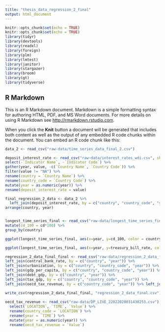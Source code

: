 ```yaml
---
title: "thesis_data_regression_2_final"
output: html_document
---
```


```r
knitr::opts_chunk$set(echo = TRUE)
knitr::opts_chunk$set(echo = TRUE)
library(tidyr)
library(devtools)
library(readxl)
library(foreign)
library(plm)
library(lmtest)
library(janitor)
library(stargazer)
library(broom)
library(gt)
library(tidyverse)
```

## R Markdown

This is an R Markdown document. Markdown is a simple formatting syntax for authoring HTML, PDF, and MS Word documents. For more details on using R Markdown see <http://rmarkdown.rstudio.com>.

When you click the **Knit** button a document will be generated that includes both content as well as the output of any embedded R code chunks within the document. You can embed an R code chunk like this:

```r

data_2 <- read_csv("raw-data/time_series_data_final_2.csv") 

deposit_interest_rate <- read_csv("raw-data/interest_rates_wdi.csv", skip = 4) %>%
select(-`Indicator Name`, -`Indicator Code`) %>%
gather(year, value, -c(`Country Name`, `Country Code`)) %>%
filter(value != "NA") %>%
rename(country = `Country Name`) %>%
rename(country_code = `Country Code`) %>%
mutate(year = as.numeric(year)) %>%
rename(deposit_interest_rate = value) 

final_regression_2_data <- data_2 %>%
  left_join(deposit_interest_rate, by = c("country", "country_code", "year")) %>%
arrange(country, year)


longest_time_series_final <- read_csv("raw-data/longest_time_series_final.csv") %>%
mutate(cd_100 = cd*100) %>%
group_by(country)

ggplot(longest_time_series_final, aes(x=year, y=cd_100, color = country)) + geom_line()

ggplot(longest_time_series_final, aes(x=year, y=treasury_bill_rate, color = country)) + geom_line()

regression_2_data_final_final <- read_csv("raw-data/regression_2_data_final_final.csv") %>%
left_join(central_bank_rate, by = c("country", "year")) %>%
left_join(urbanization, by = c("country", "country_code", "year")) %>%
left_join(gdp_per_capita, by = c("country", "country_code", "year")) %>%
left_join(debt_gdp, by = c("country", "year")) %>%
left_join(tax_gdp, by = c("country", "country_code", "year")) %>%
left_join(oecd_tax_revenue, by = c("country_code", "year")) %>% left_join(old_population,  by = c("country", "country_code", "year")) 

write_csv(regression_2_data_final_final, "regression_2_data_final.csv")
  
oecd_tax_revenue <- read_csv("raw-data/DP_LIVE_22022020031430253.csv") %>%
  select(`LOCATION`, `TIME`, `Value`) %>%
  rename(country_code = `LOCATION`) %>%
  rename(year = `TIME`) %>%
  mutate(year = as.numeric(year)) %>%
  rename(oecd_tax_revenue = `Value`)
  


```


